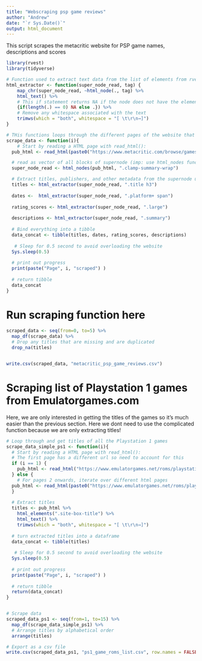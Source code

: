 ```yaml
---
title: "Webscraping psp game reviews"
author: "Andrew"
date: "`r Sys.Date()`"
output: html_document
---
```


This script scrapes the metacritic website for PSP game names, descriptions and scores

```r
library(rvest)
library(tidyverse)
```

```r
# Function used to extract text data from the list of elements from rvest html 'supernode'. Need to provide a tag that will be extracted from supernode. Tip: Use css selector gadget to identify the tag for the supernode.
html_extractor <- function(super_node_read, tag) {
    map_chr(super_node_read, ~html_node(., tag) %>%
    html_text() %>%
    # This if statement returns NA if the node does not have the element of interest e.g. no urls
    {if(length(.) == 0) NA else .}) %>%
    # Remove any whitespace associated with the text
    trimws(which = "both", whitespace = "[ \t\r\n→]")
}

# THis functions loops through the different pages of the website that you intend to scrape and calls the html_extractor for each data type for scraping. Tags were identified using css selector gadget
scrape_data <- function(i){
    # Start by reading a HTML page with read_html():
  pub_html <- read_html(paste0("https://www.metacritic.com/browse/games/score/metascore/all/psp/filtered?page=", i))

  # read as vector of all blocks of supernode (imp: use html_nodes function)
  super_node_read <- html_nodes(pub_html, ".clamp-summary-wrap")

  # Extract titles, publishers, and other metadata from the supernode using the html_extractor function
  titles <- html_extractor(super_node_read, ".title h3")
  
  dates <-  html_extractor(super_node_read, ".platform+ span")
  
  rating_scores <- html_extractor(super_node_read, ".large")
  
  descriptions <- html_extractor(super_node_read, ".summary")
 
  # Bind everything into a tibble
  data_concat <- tibble(titles, dates, rating_scores, descriptions)
  
   # Sleep for 0.5 second to avoid overloading the website
  Sys.sleep(0.5)
  
  # print out progress
  print(paste("Page", i, "scraped") )
  
  # return tibble
  data_concat
}
```

# Run scraping function here
```r
scraped_data <- seq(from=0, to=5) %>%
  map_df(scrape_data) %>%
  # Drop any titles that are missing and are duplicated
  drop_na(titles) 


write.csv(scraped_data, "metacritic_psp_game_reviews.csv")
```


# Scraping list of Playstation 1 games from Emulatorgames.com

Here, we are only interested in getting the titles of the games so it's much easier than the previous section. Here we dont need to use the complicated function because we are only extracting titles!
```r

# Loop through and get titles of all the Playstation 1 games
scrape_data_simple_ps1 <- function(i){
  # Start by reading a HTML page with read_html():
  # The first page has a different url so need to account for this
  if (i == 1) {
    pub_html <- read_html("https://www.emulatorgames.net/roms/playstation/")
  } else {
    # For pages 2 onwards, iterate over different html pages
  pub_html <- read_html(paste0("https://www.emulatorgames.net/roms/playstation/", i,"/"))
  }
  
  # Extract titles
  titles <- pub_html %>%
    html_elements(".site-box-title") %>%
    html_text() %>%
    trimws(which = "both", whitespace = "[ \t\r\n→]")
 
  # turn extracted titles into a dataframe
  data_concat <- tibble(titles)
  
   # Sleep for 0.5 second to avoid overloading the website
  Sys.sleep(0.5)
  
  # print out progress
  print(paste("Page", i, "scraped") )
  
  # return tibble
  return(data_concat)
}


# Scrape data 
scraped_data_ps1 <- seq(from=1, to=15) %>%
  map_df(scrape_data_simple_ps1) %>%
  # Arrange titles by alphabetical order
  arrange(titles) 

# Export as a csv file
write.csv(scraped_data_ps1, "ps1_game_roms_list.csv", row.names = FALSE)

```

